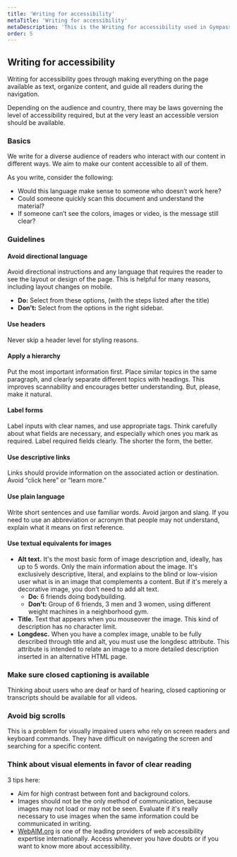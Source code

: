```yaml
---
title: 'Writing for accessibility'
metaTitle: 'Writing for accessibility'
metaDescription: 'This is the Writing for accessibility used in Gympass'
order: 5
---
```


## Writing for accessibility

Writing for accessibility goes through making everything on the page available
as text, organize content, and guide all readers during the navigation.

Depending on the audience and country, there may be laws governing the level of
accessibility required, but at the very least an accessible version should be
available.

### Basics

We write for a diverse audience of readers who interact with our content in
different ways. We aim to make our content accessible to all of them.

As you write, consider the following:

- Would this language make sense to someone who doesn’t work here?
- Could someone quickly scan this document and understand the material?
- If someone can’t see the colors, images or video, is the message still clear?

### Guidelines

#### Avoid directional language

Avoid directional instructions and any language that requires the reader to see
the layout or design of the page. This is helpful for many reasons, including
layout changes on mobile.

- **Do:** Select from these options, (with the steps listed after the title)
- **Don't:** Select from the options in the right sidebar.

#### Use headers

Never skip a header level for styling reasons.

#### Apply a hierarchy

Put the most important information first. Place similar topics in the same
paragraph, and clearly separate different topics with headings. This improves
scannability and encourages better understanding. But, please, make it natural.

#### Label forms

Label inputs with clear names, and use appropriate tags. Think carefully about
what fields are necessary, and especially which ones you mark as required. Label
required fields clearly. The shorter the form, the better.

#### Use descriptive links

Links should provide information on the associated action or destination. Avoid
“click here” or “learn more.”

#### Use plain language

Write short sentences and use familiar words. Avoid jargon and slang. If you
need to use an abbreviation or acronym that people may not understand,
explain what it means on first reference.

#### Use textual equivalents for images

- **Alt text.** It's the most basic form of image description and, ideally, has
  up to 5 words. Only the main information about the image. It's exclusively
  descriptive, literal, and explains to the blind or low-vision user what is in
  an image that complements a content. But if it's merely a decorative image,
  you don't need to add alt text.
  - **Do:** 6 friends doing bodybuilding.
  - **Don't:** Group of 6 friends, 3 men and 3 women, using different weight
    machines in a neighborhood gym.
- **Title.** Text that appears when you mouseover the image. This kind of
  description has no character limit.
- **Longdesc.** When you have a complex image, unable to be fully described
  through title and alt, you must use the longdesc attribute. This attribute
  is intended to relate an image to a more detailed description inserted in an
  alternative HTML page.

### Make sure closed captioning is available

Thinking about users who are deaf or hard of hearing, closed captioning or
transcripts should be available for all videos.

### Avoid big scrolls

This is a problem for visually impaired users who rely on screen readers and
keyboard commands. They have difficult on navigating the screen and searching
for a specific content.

### Think about visual elements in favor of clear reading

3 tips here:

- Aim for high contrast between font and background colors.
- Images should not be the only method of communication, because images may not
  load or may not be seen. Evaluate if it's really necessary to use images when
  the same information could be communicated in writing.
- [WebAIM.org](https://webaim.org/) is one of the leading providers of web
  accessibility expertise internationally. Access whenever you have doubts or if
  you want to know more about accessibility.
